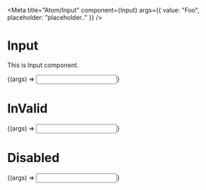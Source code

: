 
<Meta 
    title="Atom/Input" 
    component={Input} 
    args={{
        value: "Foo",
        placeholder: "placeholder.."
    }}
/>

# Input 

This is Input component.

<Preview>
    <Story name="Default">
        {(args) => <Input {...args} />}  
    </Story>
</Preview>

# InValid 

<Preview>
    <Story 
        name="InValid"
        args={{
            invalid: true,
        }}
    >
        {(args) => <Input {...args} />}  
    </Story>
</Preview>

# Disabled 

<Preview>
    <Story 
        name="Disabled"
        args={{
            disabled: true,
        }}
    >
        {(args) => <Input {...args} />}  
    </Story>
</Preview>
